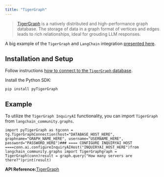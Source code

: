 ```yaml
---
title: "TigerGraph"
---
```


> [TigerGraph](https://www.tigergraph.com/tigergraph-db/) is a natively distributed and high-performance graph database. The storage of data in a graph format of vertices and edges leads to rich relationships, ideal for grouding LLM responses.

A big example of the `TigerGraph` and `LangChain` integration [presented here](https://github.com/tigergraph/graph-ml-notebooks/blob/main/applications/large_language_models/TigerGraph_LangChain_Demo.ipynb).

## Installation and Setup

Follow instructions [how to connect to the `TigerGraph` database](https://docs.tigergraph.com/pytigergraph/current/getting-started/connection).

Install the Python SDK:

```
pip install pyTigerGraph
```

## Example

To utilize the `TigerGraph InquiryAI` functionality, you can import `TigerGraph` from `langchain_community.graphs`.

```
import pyTigerGraph as tgconn = tg.TigerGraphConnection(host="DATABASE_HOST_HERE", graphname="GRAPH_NAME_HERE", username="USERNAME_HERE", password="PASSWORD_HERE")### ==== CONFIGURE INQUIRYAI HOST ====conn.ai.configureInquiryAIHost("INQUIRYAI_HOST_HERE")from langchain_community.graphs import TigerGraphgraph = TigerGraph(conn)result = graph.query("How many servers are there?")print(result)
```

**API Reference:**[TigerGraph](https://python.langchain.com/api_reference/community/graphs/langchain_community.graphs.tigergraph_graph.TigerGraph.html)
